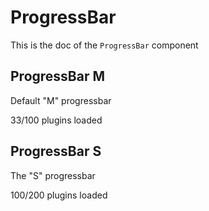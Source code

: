 <!--- ProgressBar.stories.mdx --->


<Meta
  title="Design System/Molecules/ProgressBar"
  component={ProgressBar}
/>

# ProgressBar

This is the doc of the `ProgressBar` component

## ProgressBar M

Default "M" progressbar

<Canvas>
  <Story name="M">
    <ProgressBar value={33}>33/100 plugins loaded</ProgressBar>
  </Story>
</Canvas>

## ProgressBar S

The "S" progressbar

<Canvas>
  <Story name="S">
    <ProgressBar value={100} size="S">
      100/200 plugins loaded
    </ProgressBar>
  </Story>
</Canvas>
